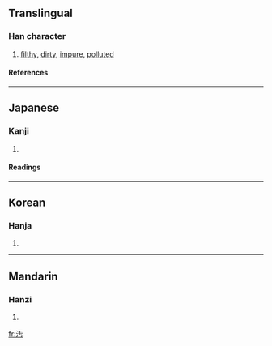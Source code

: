 {{see|汙}}

==Translingual==
===Han character===
{{Han char|rn=85|rad=水|as=03|sn=6|four=|canj=水一十尸 (EMJS)}}
# [[filthy]], [[dirty]], [[impure]], [[polluted]]
====References====
{{Han ref|kx=0605.150|dkj=17133|dj=0999.060|hdz=31551.020|uh=6C5A|ud=27738}}

----
==Japanese==
===Kanji===
{{ja-kanji|grade=c|rs=水03}}
# {{defn|Japanese}}
====Readings====
{{ja-readings|on=[[お]] (o)|kun=[[けがす]] (kegasu), [[けがれる]] (kegareru), [[よごす]] (yogosu), [[きたない]] (kitanai)}}

----
==Korean==
===Hanja===
{{ko-hanja|hangeul=오|eumhun=|rv=o|mr=o|y=o}}
# {{defn|Korean}}

----
==Mandarin==
===Hanzi===
{{cmn-hanzi|pin=[[wā]] ([[wa1]]), [[wū]] ([[wu1]]), [[wù]] ([[wu4]]), [[yū]] ([[yu1]])|wg=wa<sup>1</sup>, wu<sup>1</sup>, wu<sup>4</sup>, yü<sup>1</sup>}}
# {{defn|Mandarin}}

[[fr:汚]]